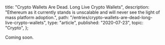   title: "Crypto Wallets Are Dead. Long Live Crypto Wallets",
  description:
    "Ethereum as it currently stands is unscalable and will never see the light of mass platform adoption.",
  path: "/entries/crypto-wallets-are-dead-long-live-crypto-wallets",
  type: "article",
  published: "2020-07-23",
  topic: "Crypto",
};

Coming soon.
